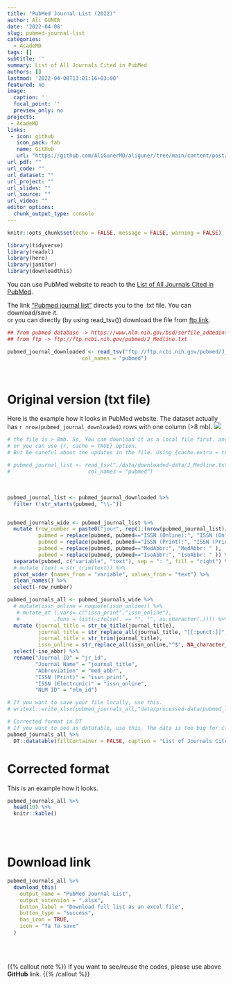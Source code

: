 ```yaml
---
title: "PubMed Journal List (2022)"
author: Ali GUNER
date: '2022-04-08'
slug: pubmed-journal-list
categories:
  - AcadeMD
tags: []
subtitle: ''
summary: List of All Journals Cited in PubMed
authors: []
lastmod: '2022-04-08T13:01:16+03:00'
featured: no
image:
  caption: ''
  focal_point: ''
  preview_only: no
projects: 
 - AcadeMD
links:
 - icon: github
   icon_pack: fab
   name: GitHub
   url: "https://github.com/AliGunerMD/aliguner/tree/main/content/post/2022-04-08-pubmed-journal-list/index.en.Rmarkdown/"
url_pdf: ""
url_code: ""
url_dataset: ""
url_project: ""
url_slides: ""
url_source: ""
url_video: ""
editor_options: 
  chunk_output_type: console
---
```


```r
knitr::opts_chunk$set(echo = FALSE, message = FALSE, warning = FALSE)
```


```r
library(tidyverse)
library(readxl)
library(here)
library(janitor)
library(downloadthis)
```

You can use PubMed website to reach to the [List of All Journals Cited in PubMed](https://www.nlm.nih.gov/bsd/serfile_addedinfo.html).  

The link ["Pubmed journal list"](https://ftp.ncbi.nih.gov/pubmed/J_Medline.txt) directs you to the .txt file. You can download/save it.  
or you can directly (by using read_tsv()) download the file from [ftp link](ftp://ftp.ncbi.nih.gov/pubmed/J_Medline.txt).

```r
## from pubmed database -> https://www.nlm.nih.gov/bsd/serfile_addedinfo.html
## from ftp -> ftp://ftp.ncbi.nih.gov/pubmed/J_Medline.txt

pubmed_journal_downloaded <- read_tsv("ftp://ftp.ncbi.nih.gov/pubmed/J_Medline.txt",
                        col_names = "pubmed") 

```
<br>

# Original version (txt file)  
Here is the example how it looks in PubMed website. The dataset actually has `r nrow(pubmed_journal_downloaded)` rows with one column (>8 mb). 
![](./pubmed_org.jpg)

```r
# the file is > 8mb. So, You can download it as a local file first. and then read it from local.  
# or you can use {r, cache = TRUE} option. 
# But be careful about the updates in the file. Using {cache.extra = tools::md5sum("")} option may be needed.

# pubmed_journal_list <- read_tsv("./data/downloaded-data/J_Medline.txt",
#                         col_names = "pubmed")
```
<br>
```r
pubmed_journal_list <- pubmed_journal_downloaded %>%         
  filter (!str_starts(pubmed, "\\-"))               


pubmed_journals_wide <- pubmed_journal_list %>%  
  mutate (row_number = paste0("jour", rep(1:(nrow(pubmed_journal_list)/7), each = 7)), .before = "pubmed",
          pubmed = replace(pubmed, pubmed=="ISSN (Online):", "ISSN (Online): " ),
          pubmed = replace(pubmed, pubmed=="ISSN (Print):", "ISSN (Print): " ),
          pubmed = replace(pubmed, pubmed=="MedAbbr:", "MedAbbr: " ),
          pubmed = replace(pubmed, pubmed=="IsoAbbr:", "IsoAbbr: " )) %>% 
  separate(pubmed, c("variable", "text"), sep = ": ", fill = "right") %>% 
  # mutate (text = str_trim(text)) %>% 
  pivot_wider (names_from = "variable", values_from = "text") %>% 
  clean_names() %>% 
  select(-row_number)
```


```r
pubmed_journals_all <- pubmed_journals_wide %>% 
  # mutate(issn_online = noquote(issn_online)) %>% 
   # mutate_at (.vars= c("issn_print","issn_online"),
   #           .funs = list(~ifelse(. == "", "", as.character(.)))) %>% 
  mutate (journal_title = str_to_title(journal_title),
          journal_title = str_replace_all(journal_title, "[[:punct:]]", ""),
          journal_title = str_trim(journal_title),
          issn_online = str_replace_all(issn_online,"^$", NA_character_)) %>% 
  select(-iso_abbr) %>% 
  rename("Journal ID" = "jr_id",
         "Journal Name" = "journal_title",
         "Abbreviation" = "med_abbr",
         "ISSN (Print)" = "issn_print",
         "ISSN (Electronic)" = "issn_online",
         "NLM ID" = "nlm_id")
```


```r
# If you want to save your file locally, use this.
# writexl::write_xlsx(pubmed_journals_all,"data/processed-data/pubmed_list_2022.xlsx")
```

```r
# Corrected format in DT
# If you want to see as datatable, use this. The data is too big for client-side datatables.
pubmed_journals_all %>%
  DT::datatable(fillContainer = FALSE, caption = "List of Journals Cited in PubMed")
```

# Corrected format
This is an example how it looks. 
```r
pubmed_journals_all %>% 
  head(10) %>% 
  knitr::kable()
```



<br><br>

# Download link
```r
pubmed_journals_all %>%
  download_this(
    output_name = "PubMed Journal List",
    output_extension = ".xlsx",
    button_label = "Download full list as an excel file",
    button_type = "success",
    has_icon = TRUE,
    icon = "fa fa-save"
  )
```
<br><br>

{{% callout note %}}
If you want to see/reuse the codes, please use above **GitHub** link.
{{% /callout %}}
